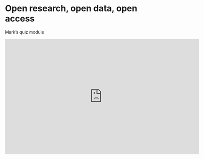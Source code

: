 # Open research, open data, open access

 Mark's quiz module

<iframe src="https://open-science-course-2022.gitlab.io/quiz.html?embedded=true" width="640" height="382" frameborder="0" marginheight="0" marginwidth="0">Loading…</iframe>